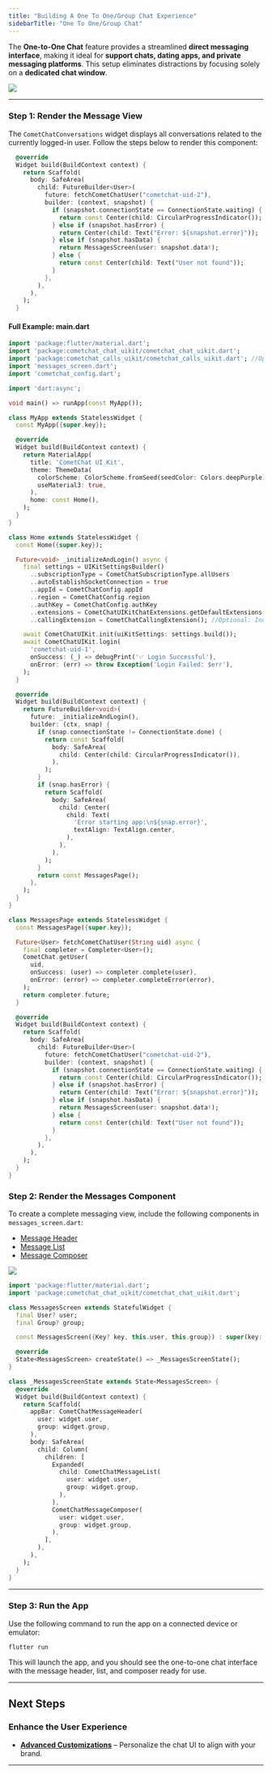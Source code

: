 ```yaml
---
title: "Building A One To One/Group Chat Experience"
sidebarTitle: "One To One/Group Chat"
---
```


The **One-to-One Chat** feature provides a streamlined **direct messaging interface**, making it ideal for **support chats, dating apps, and private messaging platforms**. This setup eliminates distractions by focusing solely on a **dedicated chat window**.

<Frame>
  <img src="/images/c401197a-chat_experience_one_on_one-5b74b8c178c83ecb0a8879e898fcb854.png" />
</Frame>

***

### **Step 1: Render the Message View**

The `CometChatConversations` widget displays all conversations related to the currently logged-in user. Follow the steps below to render this component:

```dart main.dart
  @override
  Widget build(BuildContext context) {
    return Scaffold(
      body: SafeArea(
        child: FutureBuilder<User>(
          future: fetchCometChatUser("cometchat-uid-2"),
          builder: (context, snapshot) {
            if (snapshot.connectionState == ConnectionState.waiting) {
              return const Center(child: CircularProgressIndicator());
            } else if (snapshot.hasError) {
              return Center(child: Text("Error: ${snapshot.error}"));
            } else if (snapshot.hasData) {
              return MessagesScreen(user: snapshot.data!);
            } else {
              return const Center(child: Text("User not found"));
            }
          },
        ),
      ),
    );
  }
```

#### **Full Example: main.dart**

```dart main.dart
import 'package:flutter/material.dart';
import 'package:cometchat_chat_uikit/cometchat_chat_uikit.dart';
import 'package:cometchat_calls_uikit/cometchat_calls_uikit.dart'; //Optional: Include if you're using Audio/Video Calling
import 'messages_screen.dart';
import 'cometchat_config.dart';

import 'dart:async';

void main() => runApp(const MyApp());

class MyApp extends StatelessWidget {
  const MyApp({super.key});

  @override
  Widget build(BuildContext context) {
    return MaterialApp(
      title: 'CometChat UI Kit',
      theme: ThemeData(
        colorScheme: ColorScheme.fromSeed(seedColor: Colors.deepPurple),
        useMaterial3: true,
      ),
      home: const Home(),
    );
  }
}

class Home extends StatelessWidget {
  const Home({super.key});

  Future<void> _initializeAndLogin() async {
    final settings = UIKitSettingsBuilder()
      ..subscriptionType = CometChatSubscriptionType.allUsers
      ..autoEstablishSocketConnection = true
      ..appId = CometChatConfig.appId
      ..region = CometChatConfig.region
      ..authKey = CometChatConfig.authKey
      ..extensions = CometChatUIKitChatExtensions.getDefaultExtensions() //Replace this with empty array, if you want to disable all extensions
      ..callingExtension = CometChatCallingExtension(); //Optional: Include if you're using Audio/Video Calling

    await CometChatUIKit.init(uiKitSettings: settings.build());
    await CometChatUIKit.login(
      'cometchat-uid-1',
      onSuccess: (_) => debugPrint('✅ Login Successful'),
      onError: (err) => throw Exception('Login Failed: $err'),
    );
  }

  @override
  Widget build(BuildContext context) {
    return FutureBuilder<void>(
      future: _initializeAndLogin(),
      builder: (ctx, snap) {
        if (snap.connectionState != ConnectionState.done) {
          return const Scaffold(
            body: SafeArea(
              child: Center(child: CircularProgressIndicator()),
            ),
          );
        }
        if (snap.hasError) {
          return Scaffold(
            body: SafeArea(
              child: Center(
                child: Text(
                  'Error starting app:\n${snap.error}',
                  textAlign: TextAlign.center,
                ),
              ),
            ),
          );
        }
        return const MessagesPage();
      },
    );
  }
}

class MessagesPage extends StatelessWidget {
  const MessagesPage({super.key});

  Future<User> fetchCometChatUser(String uid) async {
    final completer = Completer<User>();
    CometChat.getUser(
      uid,
      onSuccess: (user) => completer.complete(user),
      onError: (error) => completer.completeError(error),
    );
    return completer.future;
  }

  @override
  Widget build(BuildContext context) {
    return Scaffold(
      body: SafeArea(
        child: FutureBuilder<User>(
          future: fetchCometChatUser("cometchat-uid-2"),
          builder: (context, snapshot) {
            if (snapshot.connectionState == ConnectionState.waiting) {
              return const Center(child: CircularProgressIndicator());
            } else if (snapshot.hasError) {
              return Center(child: Text("Error: ${snapshot.error}"));
            } else if (snapshot.hasData) {
              return MessagesScreen(user: snapshot.data!);
            } else {
              return const Center(child: Text("User not found"));
            }
          },
        ),
      ),
    );
  }
}
```

### **Step 2: Render the Messages Component**

To create a complete messaging view, include the following components in `messages_screen.dart`:

* [Message Header](/docs/ui-kit/flutter/05-Components/06-message-header.md)
* [Message List](/docs/ui-kit/flutter/05-Components/07-message-list.md)
* [Message Composer](/docs/ui-kit/flutter/05-Components/08-message-composer.md)

<Frame>
  <img src="/images/c9f210d3-messaegs-0ec2890a7a60ae5ea8e3991d83508474.png" />
</Frame>

```dart messages_screen.dart
import 'package:flutter/material.dart';
import 'package:cometchat_chat_uikit/cometchat_chat_uikit.dart';

class MessagesScreen extends StatefulWidget {
  final User? user;
  final Group? group;

  const MessagesScreen({Key? key, this.user, this.group}) : super(key: key);

  @override
  State<MessagesScreen> createState() => _MessagesScreenState();
}

class _MessagesScreenState extends State<MessagesScreen> {
  @override
  Widget build(BuildContext context) {
    return Scaffold(
      appBar: CometChatMessageHeader(
        user: widget.user,
        group: widget.group,
      ),
      body: SafeArea(
        child: Column(
          children: [
            Expanded(
              child: CometChatMessageList(
                user: widget.user,
                group: widget.group,
              ),
            ),
            CometChatMessageComposer(
              user: widget.user,
              group: widget.group,
            ),
          ],
        ),
      ),
    );
  }
}
```

***

### **Step 3: Run the App**

Use the following command to run the app on a connected device or emulator:

```
flutter run
```

This will launch the app, and you should see the one-to-one chat interface with the message header, list, and composer ready for use.

***

## **Next Steps**

### **Enhance the User Experience**

* **[Advanced Customizations](/docs/ui-kit/flutter/theme-introduction)** – Personalize the chat UI to align with your brand.

***
